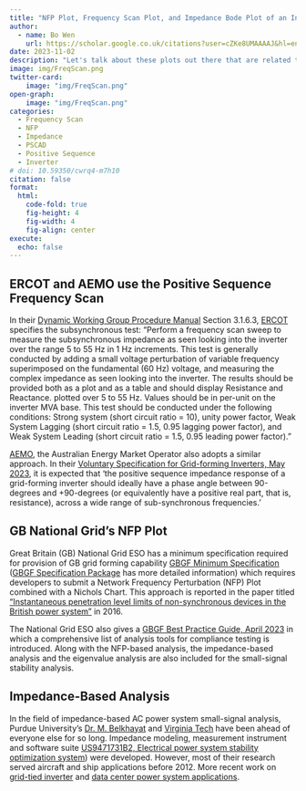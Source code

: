 ```yaml
---
title: "NFP Plot, Frequency Scan Plot, and Impedance Bode Plot of an Inverter"
author:
  - name: Bo Wen
    url: https://scholar.google.co.uk/citations?user=cZKe8UMAAAAJ&hl=en
date: 2023-11-02
description: "Let's talk about these plots out there that are related to grid-following, grid-forming inverters."
image: img/FreqScan.png
twitter-card: 
    image: "img/FreqScan.png"
open-graph: 
    image: "img/FreqScan.png"
categories:
  - Frequency Scan
  - NFP
  - Impedance
  - PSCAD
  - Positive Sequence
  - Inverter
# doi: 10.59350/cwrq4-m7h10
citation: false
format:
  html:
    code-fold: true
    fig-height: 4
    fig-width: 4
    fig-align: center
execute: 
  echo: false
---
```

## ERCOT and AEMO use the Positive Sequence Frequency Scan

In their [Dynamic Working Group Procedure Manual](https://www.ercot.com/committees/ros/dwg) Section 3.1.6.3, [ERCOT](https://www.ercot.com/) specifies the subsynchronous test: "Perform a frequency scan sweep to measure the subsynchronous impedance as seen looking into the inverter over the range 5 to 55 Hz in 1 Hz increments.  This test is generally conducted by adding a small voltage perturbation of variable frequency superimposed on the fundamental (60 Hz) voltage, and measuring the complex impedance as seen looking into the inverter.  The results should be provided both as a plot and as a table and should display Resistance and Reactance. plotted over 5 to 55 Hz.  Values should be in per-unit on the inverter MVA base.  This test should be conducted under the following conditions:  Strong system (short circuit ratio = 10), unity power factor, Weak System Lagging (short circuit ratio = 1.5, 0.95 lagging power factor), and Weak System Leading (short circuit ratio = 1.5, 0.95 leading power factor)."

[AEMO](https://aemo.com.au/), the Australian Energy Market Operator also adopts a similar approach. In their [Voluntary Specification for Grid-forming Inverters, May 2023](https://aemo.com.au/-/media/files/initiatives/primary-frequency-response/2023/gfm-voluntary-spec.pdf), it is expected that 'the positive sequence impedance response of a grid-forming inverter should ideally have a phase angle between 90-degrees and +90-degrees (or equivalently have a positive real part, that is, resistance), across a wide range of sub-synchronous frequencies.'

## GB National Grid's NFP Plot

Great Britain (GB) National Grid ESO has a minimum specification required for provision of GB grid forming capability [GBGF Minimum Specification](https://www.nationalgrideso.com/document/220511/download) ([GBGF Specification Package](https://www.nationalgrideso.com/document/220516/download) has more detailed information) which requires developers to submit a Network Frequency Perturbation (NFP) Plot combined with a Nichols Chart. This approach is reported in the paper titled ["Instantaneous penetration level limits of non-synchronous devices in the British power system"](https://ietresearch.onlinelibrary.wiley.com/doi/10.1049/iet-rpg.2016.0352) in 2016.

The National Grid ESO also gives a [GBGF Best Practice Guide, April 2023](https://www.nationalgrideso.com/document/278491/download) in which a comprehensive list of analysis tools for compliance testing is introduced. Along with the NFP-based analysis, the impedance-based analysis and the eigenvalue analysis are also included for the small-signal stability analysis.


## Impedance-Based Analysis

In the field of impedance-based AC power system small-signal analysis, Purdue University's [Dr. M. Belkhayat](https://docs.lib.purdue.edu/dissertations/AAI9821703/) and [Virginia Tech](https://vtechworks.lib.vt.edu/handle/10919/5534/discover?filtertype_1=advisor&filter_relational_operator_1=contains&filter_1=boroyevich&submit_apply_filter=&query=impedance+analysis) have been ahead of everyone else for so long. Impedance modeling, measurement instrument and software suite [US9471731B2, Electrical power system stability optimization system](https://patents.google.com/patent/US9471731B2/en)) were developed. However, most of their research served aircraft and ship applications before 2012. More recent work on [grid-tied inverter](https://ieeexplore.ieee.org/abstract/document/7027822) and [data center power system applications](https://ieeexplore.ieee.org/abstract/document/10146469).
